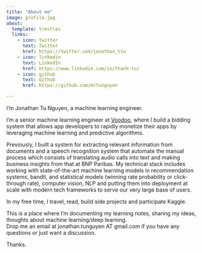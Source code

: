 ```yaml
---
title: "About me"
image: profile.jpg
about:
  template: trestles
  links:
    - icon: twitter
      text: Twitter
      href: https://twitter.com/jonathan_ttu
    - icon: linkedin
      text: LinkedIn
      href: https://www.linkedin.com/in/thanh-tu/
    - icon: github
      text: Github
      href: https://github.com/mrtunguyen

---
```


I'm Jonathan Tu Nguyen, a machine learning engineer. 

I'm a senior machine learning engineer at [Voodoo](https://www.voodoo.io/), where I build a bidding system that allows app developers to rapidly monetize their apps by leveraging machine learning and predictive algorithms. 

Previously, I built a system for extracting relevant information from documents and a speech recognition system that automate the manual process which consists of translating audio calls into text and making business insights from that at BNP Paribas.
My technical stack includes working with state-of-the-art machine learning models in recommendation systems, bandit, and statistical models (winning rate probability or click-through rate), computer vision, NLP and putting them into deployment at scale 
with modern tech frameworks to serve our very large base of users. 

In my free time, I travel, read, build side projects and participate Kaggle. 

This is a place where I'm documenting my learning notes, sharing my ideas, thoughts about machine learning/deep learning.  
Drop me an email at jonathan.tunguyen AT gmail.com if you have any questions or just want a discussion. 

Thanks.